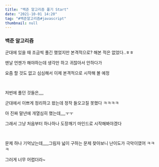 ```yaml
---
title: "백준 알고리즘 풀기 Start"
date: "2021-10-01 14:20"
tag: "#백준알고리즘#javascript"
thumbnail: null
---
```


### 백준 알고리즘

군대에 있을 때 조금씩 풀긴 했었지만 본격적으로? 해본 적은 없었다..ㅎㅎ

맨날 언젠가 해야하는데 생각만 하고 귀찮아서 안하다가

요즘 할 것도 없고 심심해서 이제 본격적으로 시작해 볼 예정

<br/>

저번에 풀던 것들은,,,,

군대에서 이쁘게 정리하고 왔는데 정작 들오고질 못했다 ㅋㅋㅋㅋ

아 진짜 말년에 개열심히 했는데,,,,ㅜㅜ

그래서 그냥 처음부터 하나하나 도장깨기 마인드로 시작해봐야겠다

<br/>

문제 하나 기억났는데,,,,,그림자 넓이 구하는 문제 찾아보니 난이도가 극악이였어 ㅋㅋㅋ

그러게 너무 어렵더라~
